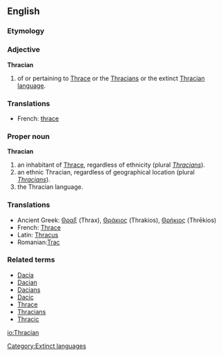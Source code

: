 {{wikipedia|Thracians}}
==English==

===Etymology===

===Adjective===
'''Thracian'''
#of or pertaining to [[W:Thrace|Thrace]] or the [[W:Thracians|Thracians]] or the extinct [[W:Thracian language|Thracian language]].

===Translations===
*French: [[thrace]]

===Proper noun===
'''Thracian'''
#an inhabitant of [[Thrace]], regardless of ethnicity (plural ''[[Thracians]]'').
#an ethnic Thracian, regardless of geographical location (plural ''[[Thracians]]'').
#the Thracian language.

===Translations===
*Ancient Greek: [[Θραξ]] (Thrax), [[Θράκιος]] (Thrakios), [[Θρήκιος]] (Thrēkios)
*French: [[Thrace]]
*Latin: [[Thracus]]
*Romanian:[[Trac]]

===Related terms===
*[[Dacia]]
*[[Dacian]]
*[[Dacians]]
*[[Dacic]]
*[[Thrace]]
*[[Thracians]]
*[[Thracic]]

{{anagrams:en/aachinrt}}
[[Category:Extinct languages]]

[[io:Thracian]]